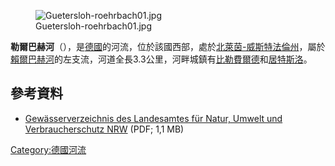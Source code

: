 {{Onesource|time=2020-08-13T05:07:27+00:00}}
{{Coord|51|56|42|N|8|26|54|E|display=title}}
[[Image:Guetersloh-roehrbach01.jpg|right]]

'''勒爾巴赫河'''（{{lang-de|Röhrbach}}），是[[德國|德國]]的河流，位於該國西部，處於[[北萊茵-威斯特法倫州|北萊茵-威斯特法倫州]]，屬於[[賴爾巴赫河_(盧特河支流)|賴爾巴赫河]]的左支流，河道全長3.3公里，河畔城鎮有[[比勒費爾德|比勒費爾德]]和[[居特斯洛|居特斯洛]]。

==參考資料==
* [http://www.lanuv.nrw.de/fileadmin/lanuv/wasser/pdf/Gewaesserverzeichnis%20GSK3C.xls  Gewässerverzeichnis des Landesamtes für Natur, Umwelt und Verbraucherschutz NRW] {{Wayback|url=http://www.lanuv.nrw.de/fileadmin/lanuv/wasser/pdf/Gewaesserverzeichnis%20GSK3C.xls |date=20190808033656 }} (PDF; 1,1 MB)

{{Germany-geo-stub}}
[[Category:德國河流|Category:德國河流]]